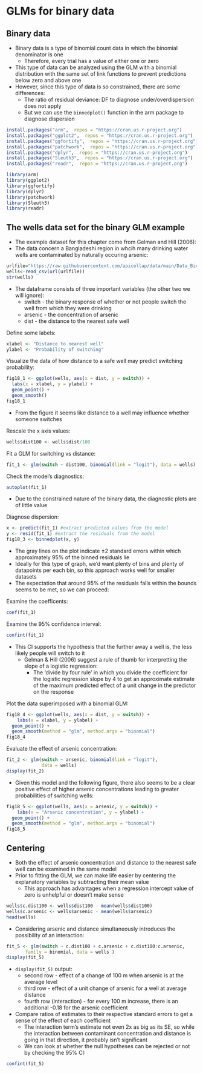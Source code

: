 # GLMs for binary data 

## Binary data 
- Binary data is a type of binomial count data in which the binomial denominator is one 
  - Therefore, every trial has a value of either one or zero 
- This type of data can be analyzed using the GLM with a binomial distribution with the same set of link functions to prevent predictions below zero and above one 
- However, since this type of data is so constrained, there are some differences: 
  - The ratio of residual deviance: DF to diagnose under/overdispersion does not apply 
  - But we can use the `binnedplot()` function in the arm package to diagnose dispersion 

```r
install.packages("arm",  repos = "https://cran.us.r-project.org")
install.packages("ggplot2",  repos = "https://cran.us.r-project.org")
install.packages("ggfortify",  repos = "https://cran.us.r-project.org")
install.packages("patchwork",  repos = "https://cran.us.r-project.org")
install.packages("dplyr",  repos = "https://cran.us.r-project.org")
install.packages("Sleuth3",  repos = "https://cran.us.r-project.org")
install.packages("readr",  repos = "https://cran.us.r-project.org")
```

```r
library(arm)
library(ggplot2)
library(ggfortify)
library(dplyr)
library(patchwork)
library(Sleuth3)
library(readr)
```

## The wells data set for the binary GLM example 
- The example dataset for this chapter come from Gelman and Hill (2006): 
- The data concern a Bangladeshi region in whcih many drinking water wells are contaminated by naturally occuring arsenic: 
```r
urlfile="https://raw.githubusercontent.com/apicellap/data/main/Data_Binary_Wells.csv"
wells<-read_csv(url(urlfile))
str(wells)
```

- The dataframe consists of three important variables (the other two we will ignore):
  - switch - the binary response of whether or not people switch the well from which they were drinking 
  - arsenic - the concentration of arsenic 
  - dist - the distance to the nearest safe well 
  
Define some labels: 
```r
xlabel <- "Distance to nearest well"
ylabel <- "Probability of switching"
```

Visualize the data of how distance to a safe well may predict switching probability: 
```r
fig18_1 <- ggplot(wells, aes(x = dist, y = switch)) + 
  labs(x = xlabel, y = ylabel) + 
  geom_point() + 
  geom_smooth()
fig18_1
```

- From the figure it seems like distance to a well may influence whether someone switches 

Rescale the x axis values: 
```r
wells$dist100 <- wells$dist/100
```

Fit a GLM for switching vs distance: 
```r
fit_1 <- glm(switch ~ dist100, binomial(link = "logit"), data = wells)
```

Check the model's diagnostics: 
```r
autoplot(fit_1)
```

- Due to the constrained nature of the binary data, the diagnostic plots are of little value 

Diagnose dispersion: 
```r
x <- predict(fit_1) #extract predicted values from the model
y <- resid(fit_1) #extract the residuals from the model 
fig18_3 <- binnedplot(x, y)
```

- The gray lines on the plot indicate $\pm2$ standard errors within which approximately 95% of the binned residuals lie 
- Ideally for this type of graph, we'd want plenty of bins and plenty of datapoints per each bin, so this approach works well for smaller datasets 
- The expectation that around 95% of the residuals falls within the bounds seems to be met, so we can proceed: 

Examine the coefficents: 
```r
coef(fit_1)
```

Examine the 95% confidence interval: 
```r
confint(fit_1)
```

- This CI supports the hypothesis that the further away a well is, the less likely people will switch to it 
  - Gelman & Hill (2006) suggest a rule of thumb for interpretting the slope of a logistic regression: 
    - The 'divide by four rule' in which you divide the coefficient for the logistic regression slope by 4 to get an approximate estimate of the maximum predicted effect of a unit change in the predictor on the response 
    
    
Plot the data superimposed with a binomial GLM: 
```r
fig18_4 <- ggplot(wells, aes(x = dist, y = switch)) + 
    labs(x = xlabel, y = ylabel) + 
  geom_point() + 
  geom_smooth(method = "glm", method.args = "binomial")
fig18_4
```

Evaluate the effect of arsenic concentration: 
```r
fit_2 <- glm(switch ~ arsenic, binomial(link = "logit"), 
             data = wells)
display(fit_2)
```

- Given this model and the following figure, there also seems to be a clear positive effect of higher arsenic concentrations leading to greater probabilities of switching wells: 

```r
fig18_5 <- ggplot(wells, aes(x = arsenic, y = switch)) + 
    labs(x = "Arsenic concentration", y = ylabel) + 
  geom_point() + 
  geom_smooth(method = "glm", method.args = "binomial")
fig18_5
```

## Centering 
- Both the effect of arsenic concentration and distance to the nearest safe well can be examined in the same model 
- Prior to fitting the GLM, we can make life easier by centering the explanatory variables by subtracting their mean value 
  - This approach has advantages when a regression intercept value of zero is unhelpful or doesn't make sense 
  
```r
wells$c.dist100 <- wells$dist100 - mean(wells$dist100)
wells$c.arsenic <- wells$arsenic - mean(wells$arsenic)
head(wells)
```

- Considering arsenic and distance simultaneously introduces the possibility of an interaction:

```r
fit_5 <- glm(switch ~ c.dist100 + c.arsenic + c.dist100:c.arsenic,
       family = binomial, data = wells )
display(fit_5)
```

- `display(fit_5)` output:
  - second row - effect of a change of 100 m when arsenic is at the average level 
  - third row - effect of a unit change of arsenic for a well at average distance 
  - fourth row (interaction) - for every 100 m increase, there is an additional -0.18 for the arsenic coefficient 
- Compare ratios of estimates to their respective standard errors to get a sense of the effect of each coefficient 
  - The interaction term's estimate not even 2x as big as its SE, so while the interaction between contaminant concentration and distance is going in that direction, it probably isn't significant 
  - We can look at whether the null hypotheses can be rejected or not by checking the 95% CI: 

```r
confint(fit_5)
```




